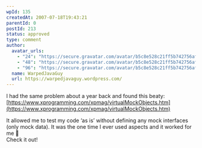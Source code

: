 ```yaml
---
wpId: 135
createdAt: 2007-07-18T19:43:21
parentId: 0
postId: 213
status: approved
type: comment
author:
  avatar_urls:
    - "24": "https://secure.gravatar.com/avatar/b5c8e528c21ff5b742756afdef7a9219?s=24&d=mm&r=g"
    - "48": "https://secure.gravatar.com/avatar/b5c8e528c21ff5b742756afdef7a9219?s=48&d=mm&r=g"
    - "96": "https://secure.gravatar.com/avatar/b5c8e528c21ff5b742756afdef7a9219?s=96&d=mm&r=g"
  name: WarpedJavaGuy
  url: https://warpedjavaguy.wordpress.com/
---
```


I had the same problem about a year back and found this beaty:  
[https://www.xprogramming.com/xpmag/virtualMockObjects.htm](https://www.xprogramming.com/xpmag/virtualMockObjects.htm)

It allowed me to test my code ‘as is’ without defining any mock interfaces (only mock data). It was the one time I ever used aspects and it worked for me 🙂  
Check it out!